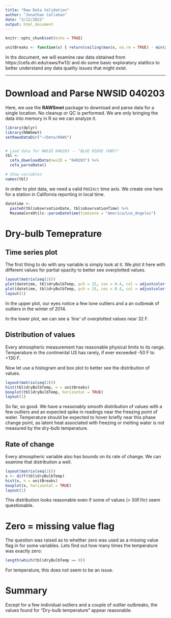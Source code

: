 ```yaml
---
title: "Raw Data Validation"
author: "Jonathan Callahan"
date: "3/12/2022"
output: html_document
---
```


```r
knitr::opts_chunk$set(echo = TRUE)

unitBreaks <- function(x) { return(ceiling(max(x, na.rm = TRUE) - min(x, na.rm = TRUE))) }
```

In ths document, we will examine raw data obtained from 
https://cefa.dri.edu/raws/fw13/ and do some basic exploratory statitics to 
better understand any data quality issues that might exist.

----

# Download and Parse NWSID 040203

Here, we use the **RAWSmet** package to download and parse data for a single
location. No cleanup or QC is performed. We are only bringing the data into 
memory in R so we can analyze it.

```r
library(dplyr)
library(RAWSmet)
setRawsDataDir("~/Data/RAWS")


# Load data for NWSID 040203 -- "BLUE RIDGE (KNF)"
tbl <-
  cefa_downloadData(nwsID = "040203") %>%
  cefa_parseData()

# Show variables
names(tbl)
```

In order to plot data, we need a valid `POSIXct` time axis. We create one here
for a station in California reporting in local time.

```r
datetime <- 
  paste0(tbl$observationDate, tbl$observationTime) %>%
  MazamaCoreUtils::parseDatetime(timezone = "America/Los_Angeles")
```

# Dry-bulb Temeprature

## Time series plot

The first thing to do with any variable is simply look at it. We plot it here
with different values for partial opacity to better see overplotted values.

```r
layout(matrix(seq(2)))
plot(datetime, tbl$dryBulbTemp, pch = 15, cex = 0.4, col = adjustcolor("black", 0.1))
plot(datetime, tbl$dryBulbTemp, pch = 15, cex = 0.4, col = adjustcolor("black", 0.004))
layout(1)
```

In the upper plot, our eyes notice a few lone outliers
and a an outbreak of outliers in the winter of 2014.

In the lower plot, we can see a _'line'_ of overplotted values near 32 F.

## Distribution of values

Every atmospheric measurement has reasonable physical limits to its range. 
Temperature in the continental US has rarely, if ever exceeded -50 F to +130 F.

Now let use a histogram and box plot to better see the distribution of values.

```r
layout(matrix(seq(2)))
hist(tbl$dryBulbTemp, n = unitBreaks)
boxplot(tbl$dryBulbTemp, horizontal = TRUE)
layout(1)
```

So far, so good. We have a reasonably smooth distribution of values with a few
outliers and an expected spike in readings near the freezing point of water. Temperature
should be expected to hover briefly near this phase change point, as latent heat
associated with freezing or melting water is not measured by the dry-bulb temperature.

## Rate of change

Every atmospheric variable also has bounds on its rate of change. We can examine
that distribution a well.

```R
layout(matrix(seq(2)))
x <- diff(tbl$dryBulbTemp)
hist(x, n = unitBreaks)
boxplot(x, horizontal = TRUE)
layout(1)
```

This distribution looks reasonable even if some of values (> 50F/hr) seem
questionable.

# Zero = missing value flag

The question was raised as to whether zero was used as a missing value flag in
for some variables. Lets find out how many times the temperature was exactly
zero:

```r
length(which(tbl$dryBulbTemp == 0))
```

For temperature, this does not seem to be an issue.

# Summary

Except for a few individual outliers and a couple of outlier outbreaks, the
values found for "Dry-bulb temperature" appear reasonable.


